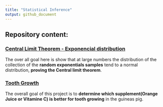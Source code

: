 ---
title: "Statistical Inference"
output: github_document
---

## Repository content:

### [Central Limit Theorem - Exponencial distribution](XXXXX)

The over all goal here is show that at large numbers the distribution of the collection of the **random exponentials samples** tend to a normal distribution, **proving the Central limit theorem**.

### [Tooth Growth](XXXXX)

The overall goal of this project is to **determine which supplement(Orange Juice or Vitamine C) is better for tooth growing** in the guineas pig.
